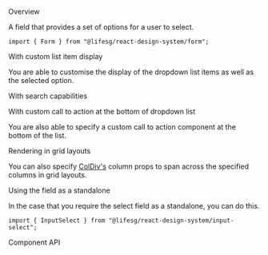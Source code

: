 
<Meta of={FormSelectStories} />

<Title>Form.Select</Title>

<Secondary>Overview</Secondary>

A field that provides a set of options for a user to select.

```tsx
import { Form } from "@lifesg/react-design-system/form";
```

<Canvas of={FormSelectStories.Select} />

<Heading3>With custom list item display</Heading3>

You are able to customise the display of the dropdown list items as well as the selected option.

<Canvas of={FormSelectStories.WithCustomListItemDisplay} />

<Heading3>With search capabilities</Heading3>

<Canvas of={FormSelectStories.WithSearch} />

<Heading3>With custom call to action at the bottom of dropdown list</Heading3>

You are also able to specify a custom call to action component at the bottom
of the list.

<Canvas of={FormSelectStories.WithCustomCallToAction} />

<Heading3>Rendering in grid layouts</Heading3>

You can also specify [ColDiv's](/docs/getting-started-layout-column-divs--column-divs)
column props to span across the specified columns in grid layouts.

<Canvas of={FormSelectStories.RenderingInGridLayout} />

<Heading3>Using the field as a standalone</Heading3>

In the case that you require the select field as a standalone, you can do this.

```tsx
import { InputSelect } from "@lifesg/react-design-system/input-select";
```

<Canvas of={FormSelectStories.StandaloneUsage} />

<Secondary>Component API</Secondary>

<PropsTable />
